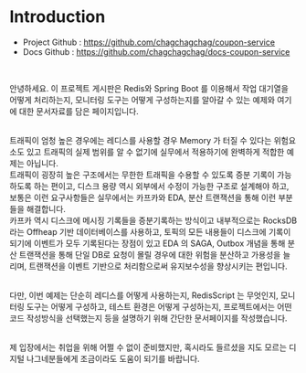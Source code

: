 # Introduction
- Project Github : https://github.com/chagchagchag/coupon-service
- Docs Github : https://github.com/chagchagchag/docs-coupon-service
<br/>

안녕하세요. 이 프로젝트 게시판은 Redis와 Spring Boot 를 이용해서 작업 대기열을 어떻게 처리하는지, 모니터링 도구는 어떻게 구성하는지를 알아갈 수 있는 예제와 여기에 대한 문서자료를 담은 페이지입니다.<br/>
<br/>

트래픽이 엄청 높은 경우에는 레디스를 사용할 경우 Memory 가 터질 수 있다는 위험요소도 있고 트래픽의 실제 범위를 알 수 없기에 실무에서 적용하기에 완벽하게 적합한 예제는 아닙니다.<br/>
트래픽이 굉장히 높은 구조에서는 무한한 트래픽을 수용할 수 있도록 증분 기록이 가능하도록 하는 편이고, 디스크 용량 역시 외부에서 수정이 가능한 구조로 설계해야 하고, 보통은 이런 요구사항들은 실무에서는 카프카와 EDA, 분산 트랜잭션을 통해 이런 부분들을 해결합니다.<br/>
카프카 역시 디스크에 메시징 기록들을 증분기록하는 방식이고 내부적으로는 RocksDB라는 Offheap 기반 데이터베이스를 사용하고, 토픽의 모든 내용들이 디스크에 기록이 되기에 이벤트가 모두 기록된다는 장점이 있고 EDA 의 SAGA, Outbox 개념을 통해 분산 트랜잭션을 통해 단일 DB로 요청이 몰릴 경우에 대한 위험을 분산하고 가용성을 늘리며, 트랜잭션을 이벤트 기반으로 처리함으로써 유지보수성을 향상시키는 편입니다.<br/>
<br/>

다만, 이번 예제는 단순히 레디스를 어떻게 사용하는지, RedisScript 는 무엇인지, 모니터링 도구는 어떻게 구성하고, 테스트 환경은 어떻게 구성하는지, 프로젝트에서는 어떤 코드 작성방식을 선택했는지 등을 설명하기 위해 간단한 문서페이지를 작성했습니다.<br/>
<br/>

제 입장에서는 취업을 위해 어쩔 수 없이 준비했지만, 혹시라도 들르셨을 지도 모르는 디지털 나그네분들에게 조금이라도 도움이 되기를 바랍니다.<br/>
<br/>
